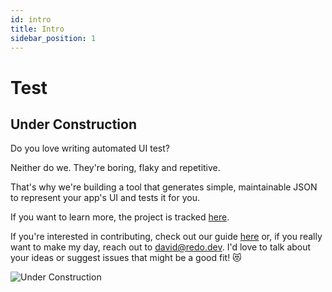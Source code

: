 ```yaml
---
id: intro
title: Intro
sidebar_position: 1
---
```


# Test

## Under Construction

Do you love writing automated UI test?

Neither do we. They're boring, flaky and repetitive.

That's why we're building a tool that generates simple, maintainable JSON to represent your app's UI and tests it for you.

If you want to learn more, the project is tracked [here](https://github.com/re-do/re-po/projects/1).

If you're interested in contributing, check out our guide [here](https://github.com/re-do/re-po/blob/main/CONTRIBUTING.md) or, if you really want to make my day, reach out to [david@redo.dev](mailto:david@redo.dev). I'd love to talk about your ideas or suggest issues that might be a good fit! 😻

<div>
    <img
        style={{ height: 300 }}
        src="/img/construction.svg"
        alt="Under Construction"
    />
</div>
